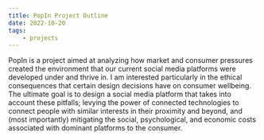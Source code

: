 ```yaml
---
title: PopIn Project Outline
date: 2022-10-20
tags:
    - projects
---
```


PopIn is a project aimed at analyzing how market and consumer pressures created the environment that our current social media platforms were developed under and thrive in. 
I am interested particularly in the ethical consequences that certain design decisions have on consumer wellbeing. 
The ultimate goal is to design a social media platform that takes into account these pitfalls; levying the power of connected 
technologies to connect people with similar interests in their proximity and beyond, and (most importantly) mitigating the 
social, psychological, and economic costs associated with dominant platforms to the consumer.